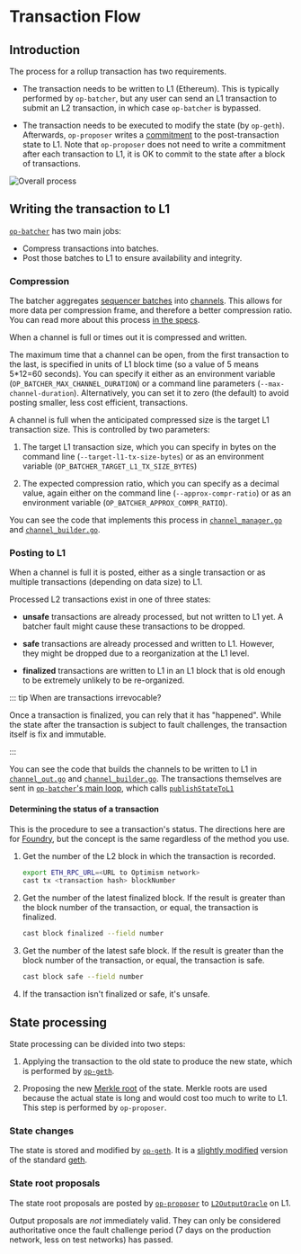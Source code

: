 # Transaction Flow

## Introduction

The process for a rollup transaction has two requirements.

-   The transaction needs to be written to L1 (Ethereum).
    This is typically performed by `op-batcher`, but any user can send an L1 transaction to submit an L2 transaction, in which case `op-batcher` is bypassed.

-   The transaction needs to be executed to modify the state (by `op-geth`).
    Afterwards, `op-proposer` writes a [commitment](https://en.wikipedia.org/wiki/Commitment_scheme) to the post-transaction state to L1.
    Note that `op-proposer` does not need to write a commitment after each transaction to L1, it is OK to commit to the state after a block of transactions.

![Overall process](public/img/op-stack/protocol/transaction-flow.svg)

## Writing the transaction to L1

[`op-batcher`](https://github.com/ethereum-optimism/optimism/tree/233ede59d16cb01bdd8e7ff662a153a4c3178bdd/op-batcher) has two main jobs:

-   Compress transactions into batches.
-   Post those batches to L1 to ensure availability and integrity.

### Compression

The batcher aggregates [sequencer batches](https://github.com/ethereum-optimism/optimism/blob/233ede59d16cb01bdd8e7ff662a153a4c3178bdd/specs/glossary.md#sequencer-batch) into [channels](https://github.com/ethereum-optimism/optimism/blob/233ede59d16cb01bdd8e7ff662a153a4c3178bdd/specs/glossary.md#channel).
This allows for more data per compression frame, and therefore a better compression ratio.
You can read more about this process [in the specs](https://github.com/ethereum-optimism/optimism/blob/233ede59d16cb01bdd8e7ff662a153a4c3178bdd/specs/derivation.md#batch-submission).

When a channel is full or times out it is compressed and written.

The maximum time that a channel can be open, from the first transaction to the last, is specified in units of L1 block time (so a value of 5 means 5\*12=60 seconds).
You can specify it either as an environment variable (`OP_BATCHER_MAX_CHANNEL_DURATION`) or a command line parameters (`--max-channel-duration`).
Alternatively, you can set it to zero (the default) to avoid posting smaller, less cost efficient, transactions.

A channel is full when the anticipated compressed size is the target L1 transaction size.
This is controlled by two parameters:

1.  The target L1 transaction size, which you can specify in bytes on the command line (`--target-l1-tx-size-bytes`) or as an environment variable (`OP_BATCHER_TARGET_L1_TX_SIZE_BYTES`)

2.  The expected compression ratio, which you can specify as a decimal value, again either on the command line (`--approx-compr-ratio`) or as an environment variable (`OP_BATCHER_APPROX_COMPR_RATIO`).

You can see the code that implements this process in [`channel_manager.go`](https://github.com/ethereum-optimism/optimism/blob/233ede59d16cb01bdd8e7ff662a153a4c3178bdd/op-batcher/batcher/channel_manager.go) and [`channel_builder.go`](https://github.com/ethereum-optimism/optimism/blob/233ede59d16cb01bdd8e7ff662a153a4c3178bdd/op-batcher/batcher/channel_builder.go).

### Posting to L1

When a channel is full it is posted, either as a single transaction or as multiple transactions (depending on data size) to L1.

Processed L2 transactions exist in one of three states:

-   **unsafe** transactions are already processed, but not written to L1 yet.
    A batcher fault might cause these transactions to be dropped.

-   **safe** transactions are already processed and written to L1.
    However, they might be dropped due to a reorganization at the L1 level.

-   **finalized** transactions are written to L1 in an L1 block that is old enough to be extremely unlikely to be re-organized.

::: tip When are transactions irrevocable?

Once a transaction is finalized, you can rely that it has "happened".
While the state after the transaction is subject to fault challenges, the transaction itself is fix and immutable.

:::

You can see the code that builds the channels to be written to L1 in [`channel_out.go`](https://github.com/ethereum-optimism/optimism/blob/233ede59d16cb01bdd8e7ff662a153a4c3178bdd/op-node/rollup/derive/channel_out.go) and [`channel_builder.go`](https://github.com/ethereum-optimism/optimism/blob/233ede59d16cb01bdd8e7ff662a153a4c3178bdd/op-node/rollup/derive/channel_out.go).
The transactions themselves are sent in [`op-batcher`'s main loop](https://github.com/ethereum-optimism/optimism/blob/915036aaa7eba7ee2ce290be90f78bb35df8d066/op-batcher/batcher/driver.go#L284-L299), which calls [`publishStateToL1`](https://github.com/ethereum-optimism/optimism/blob/915036aaa7eba7ee2ce290be90f78bb35df8d066/op-batcher/batcher/driver.go#L303-L344)

#### Determining the status of a transaction

This is the procedure to see a transaction's status.
The directions here are for [Foundry](https://book.getfoundry.sh/), but the concept is the same regardless of the method you use.

1.  Get the number of the L2 block in which the transaction is recorded.

    ```sh
    export ETH_RPC_URL=<URL to Optimism network>
    cast tx <transaction hash> blockNumber
    ```

2.  Get the number of the latest finalized block.
    If the result is greater than the block number of the transaction, or equal, the transaction is finalized.

    ```sh
    cast block finalized --field number
    ```

3.  Get the number of the latest safe block.
    If the result is greater than the block number of the transaction, or equal, the transaction is safe.

    ```sh
    cast block safe --field number
    ```

4.  If the transaction isn't finalized or safe, it's unsafe.

## State processing

State processing can be divided into two steps:

1.  Applying the transaction to the old state to produce the new state, which is performed by [`op-geth`](https://github.com/ethereum-optimism/op-geth).

2.  Proposing the new [Merkle root](https://en.wikipedia.org/wiki/Merkle_tree) of the state.
    Merkle roots are used because the actual state is long and would cost too much to write to L1.
    This step is performed by `op-proposer`.

### State changes

The state is stored and modified by [`op-geth`](https://github.com/ethereum-optimism/op-geth).
It is a [slightly modified](https://op-geth.optimism.io/) version of the standard [geth](https://geth.ethereum.org/).

### State root proposals

The state root proposals are posted by [`op-proposer`](https://github.com/ethereum-optimism/optimism/tree/233ede59d16cb01bdd8e7ff662a153a4c3178bdd/op-proposer) to [`L2OutputOracle`](https://github.com/ethereum-optimism/optimism/blob/233ede59d16cb01bdd8e7ff662a153a4c3178bdd/packages/contracts-bedrock/contracts/L1/L2OutputOracle.sol) on L1.

Output proposals are *not* immediately valid.
They can only be considered authoritative once the fault challenge period (7 days on the production network, less on test networks) has passed.
